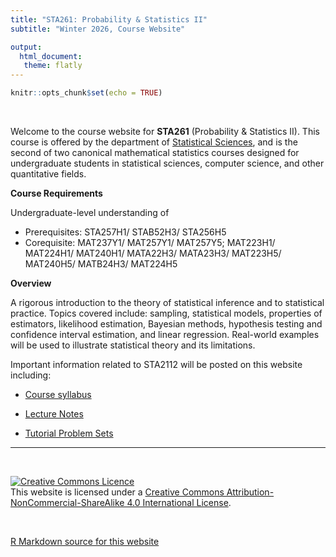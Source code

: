 ```yaml
---
title: "STA261: Probability & Statistics II"
subtitle: "Winter 2026, Course Website"

output: 
  html_document:
   theme: flatly
---
```


```r
knitr::opts_chunk$set(echo = TRUE)
```

<br>

Welcome to the course website for __STA261__ (Probability & Statistics II). This course is offered by the department of [Statistical Sciences](http://utstat.toronto.edu), and is the second of two canonical mathematical statistics courses designed for undergraduate students in statistical sciences, computer science, and other quantitative fields. 

__Course Requirements__

Undergraduate-level understanding of 

- Prerequisites: STA257H1/ STAB52H3/ STA256H5
- Corequisite: MAT237Y1/ MAT257Y1/ MAT257Y5; MAT223H1/ MAT224H1/ MAT240H1/ MATA22H3/ MATA23H3/ MAT223H5/ MAT240H5/ MATB24H3/ MAT224H5

__Overview__

A rigorous introduction to the theory of statistical inference and to statistical practice. Topics covered include: sampling, statistical models, properties of estimators, likelihood estimation, Bayesian methods, hypothesis testing and confidence interval estimation, and linear regression. Real-world examples will be used to illustrate statistical theory and its limitations.

Important information related to STA2112 will be posted on this website including:

 - [Course syllabus](syllabus.html)
 
 - [Lecture Notes](class_docs.html) 
 
 - [Tutorial Problem Sets](tut_docs.html)
 
 ******
<br>

<a rel="license" href="http://creativecommons.org/licenses/by-nc-sa/4.0/"><img alt="Creative Commons Licence" style="border-width:0" src="https://i.creativecommons.org/l/by-nc-sa/4.0/88x31.png" /></a><br />This website is licensed under a <a rel="license" href="http://creativecommons.org/licenses/by-nc-sa/4.0/">Creative Commons Attribution-NonCommercial-ShareAlike 4.0 International License</a>.

<br>

<a href="https://github.com/jlgrons/STA261-ProbStat">R Markdown source for this website</a>


